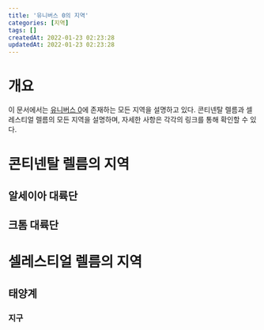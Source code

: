 ```yaml
---
title: '유니버스 0의 지역'
categories: [지역]
tags: []
createdAt: 2022-01-23 02:23:28
updatedAt: 2022-01-23 02:23:28
---
```


# 개요
이 문서에서는 [유니버스 0](유니버스_0)에 존재하는 모든 지역을 설명하고 있다. 콘티넨탈 렐름과 셀레스티얼 렐름의 모든 지역을 설명하며, 자세한 사항은 각각의 링크를 통해 확인할 수 있다.

# 콘티넨탈 렐름의 지역
## 알세이아 대륙단
## 크톰 대륙단
# 셀레스티얼 렐름의 지역
## 태양계
### 지구
